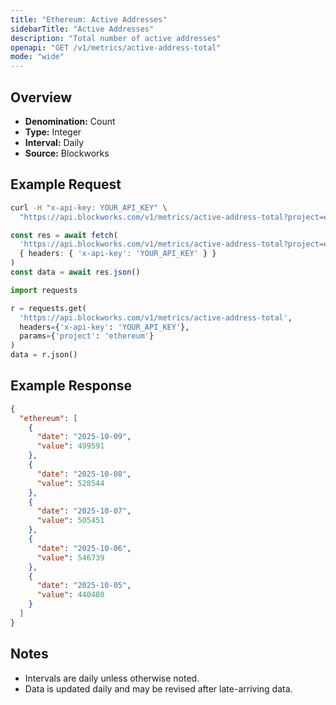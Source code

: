 ```yaml
---
title: "Ethereum: Active Addresses"
sidebarTitle: "Active Addresses"
description: "Total number of active addresses"
openapi: "GET /v1/metrics/active-address-total"
mode: "wide"
---
```


## Overview

- **Denomination:** Count
- **Type:** Integer
- **Interval:** Daily
- **Source:** Blockworks

## Example Request

<CodeGroup>

```bash cURL
curl -H "x-api-key: YOUR_API_KEY" \
  "https://api.blockworks.com/v1/metrics/active-address-total?project=ethereum"
```

```typescript TypeScript
const res = await fetch(
  'https://api.blockworks.com/v1/metrics/active-address-total?project=ethereum',
  { headers: { 'x-api-key': 'YOUR_API_KEY' } }
)
const data = await res.json()
```

```python Python
import requests

r = requests.get(
  'https://api.blockworks.com/v1/metrics/active-address-total',
  headers={'x-api-key': 'YOUR_API_KEY'},
  params={'project': 'ethereum'}
)
data = r.json()
```

</CodeGroup>

## Example Response

```json
{
  "ethereum": [
    {
      "date": "2025-10-09",
      "value": 499591
    },
    {
      "date": "2025-10-08",
      "value": 528544
    },
    {
      "date": "2025-10-07",
      "value": 505451
    },
    {
      "date": "2025-10-06",
      "value": 546739
    },
    {
      "date": "2025-10-05",
      "value": 440480
    }
  ]
}
```

## Notes
- Intervals are daily unless otherwise noted.
- Data is updated daily and may be revised after late-arriving data.